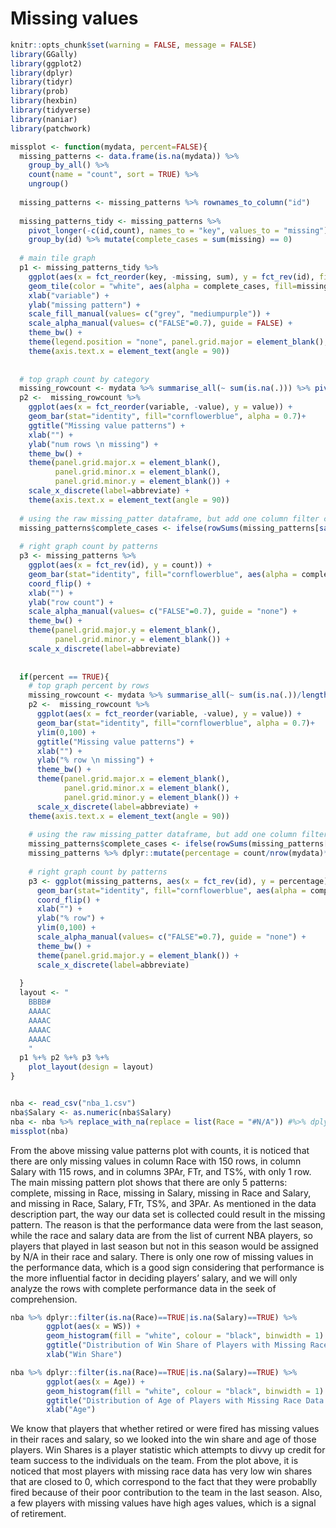 # Missing values

```r
knitr::opts_chunk$set(warning = FALSE, message = FALSE)
library(GGally)
library(ggplot2)
library(dplyr)
library(tidyr)
library(prob)
library(hexbin)
library(tidyverse)
library(naniar)
library(patchwork)
```

```r
missplot <- function(mydata, percent=FALSE){
  missing_patterns <- data.frame(is.na(mydata)) %>%
    group_by_all() %>%
    count(name = "count", sort = TRUE) %>%
    ungroup()
  
  missing_patterns <- missing_patterns %>% rownames_to_column("id")
  
  missing_patterns_tidy <- missing_patterns %>%
    pivot_longer(-c(id,count), names_to = "key", values_to = "missing") %>% 
    group_by(id) %>% mutate(complete_cases = sum(missing) == 0)
  
  # main tile graph
  p1 <- missing_patterns_tidy %>%
    ggplot(aes(x = fct_reorder(key, -missing, sum), y = fct_rev(id), fill = missing)) +
    geom_tile(color = "white", aes(alpha = complete_cases, fill=missing)) +
    xlab("variable") +
    ylab("missing pattern") +
    scale_fill_manual(values= c("grey", "mediumpurple")) +
    scale_alpha_manual(values= c("FALSE"=0.7), guide = FALSE) +
    theme_bw() +
    theme(legend.position = "none", panel.grid.major = element_blank(), panel.grid.minor = element_blank()) +
    theme(axis.text.x = element_text(angle = 90))
  
  
  # top graph count by category
  missing_rowcount <- mydata %>% summarise_all(~ sum(is.na(.))) %>% pivot_longer(everything(), names_to = c("variable"))
  p2 <-  missing_rowcount %>%
    ggplot(aes(x = fct_reorder(variable, -value), y = value)) +
    geom_bar(stat="identity", fill="cornflowerblue", alpha = 0.7)+
    ggtitle("Missing value patterns") +
    xlab("") +
    ylab("num rows \n missing") +
    theme_bw() +
    theme(panel.grid.major.x = element_blank(),
          panel.grid.minor.x = element_blank(),
          panel.grid.minor.y = element_blank()) + 
    scale_x_discrete(label=abbreviate) +
    theme(axis.text.x = element_text(angle = 90))
  
  # using the raw missing_patter dataframe, but add one column filter complete_cases 
  missing_patterns$complete_cases <- ifelse(rowSums(missing_patterns[sapply(missing_patterns, is.logical)]), F, T)
  
  # right graph count by patterns
  p3 <- missing_patterns %>% 
    ggplot(aes(x = fct_rev(id), y = count)) + 
    geom_bar(stat="identity", fill="cornflowerblue", aes(alpha = complete_cases)) +
    coord_flip() +
    xlab("") +
    ylab("row count") +
    scale_alpha_manual(values= c("FALSE"=0.7), guide = "none") +
    theme_bw() +
    theme(panel.grid.major.y = element_blank(),
          panel.grid.minor.y = element_blank()) + 
    scale_x_discrete(label=abbreviate)
  
  
  if(percent == TRUE){
    # top graph percent by rows
    missing_rowcount <- mydata %>% summarise_all(~ sum(is.na(.))/length(.)*100) %>% pivot_longer(everything(), names_to = c("variable"))
    p2 <-  missing_rowcount %>%
      ggplot(aes(x = fct_reorder(variable, -value), y = value)) + 
      geom_bar(stat="identity", fill="cornflowerblue", alpha = 0.7)+
      ylim(0,100) + 
      ggtitle("Missing value patterns") +
      xlab("") + 
      ylab("% row \n missing") + 
      theme_bw() + 
      theme(panel.grid.major.x = element_blank(),
            panel.grid.minor.x = element_blank(),
            panel.grid.minor.y = element_blank()) + 
      scale_x_discrete(label=abbreviate) +
    theme(axis.text.x = element_text(angle = 90))
    
    # using the raw missing_patter dataframe, but add one column filter complete_cases 
    missing_patterns$complete_cases <- ifelse(rowSums(missing_patterns[sapply(missing_patterns, is.logical)]), F, T)
    missing_patterns %>% dplyr::mutate(percentage = count/nrow(mydata)*100)
    
    # right graph count by patterns
    p3 <- ggplot(missing_patterns, aes(x = fct_rev(id), y = percentage)) + 
      geom_bar(stat="identity", fill="cornflowerblue", aes(alpha = complete_cases)) +
      coord_flip() +
      xlab("") +
      ylab("% row") + 
      ylim(0,100) + 
      scale_alpha_manual(values= c("FALSE"=0.7), guide = "none") +
      theme_bw() +
      theme(panel.grid.major.y = element_blank()) + 
      scale_x_discrete(label=abbreviate)
    
  }
  layout <- "
    BBBB#
    AAAAC
    AAAAC
    AAAAC
    AAAAC
    "
  p1 %+% p2 %+% p3 %+% 
    plot_layout(design = layout)
}



```


```r
nba <- read_csv("nba_1.csv")
nba$Salary <- as.numeric(nba$Salary)
nba <- nba %>% replace_with_na(replace = list(Race = "#N/A")) #%>% dplyr::filter(is.na(Race)==FALSE)
missplot(nba)
```

From the above missing value patterns plot with counts, it is noticed that there are only missing values in column Race with 150 rows, in column Salary with 115 rows, and in columns 3PAr, FTr, and TS%, with only 1 row. The main missing pattern plot shows that there are only 5 patterns: complete, missing in Race, missing in Salary, missing in Race and Salary, and missing in Race, Salary, FTr, TS%, and 3PAr. As mentioned in the data description part, the way our data set is collected could result in the missing pattern. The reason is that the performance data were from the last season, while the race and salary data are from the list of current NBA players, so players that played in last season but not in this season would be assigned by N/A in their race and salary. There is only one row of missing values in the performance data, which is a good sign considering that performance is the more influential factor in deciding players' salary, and we will only analyze the rows with complete performance data in the seek of comprehension. 

```r
nba %>% dplyr::filter(is.na(Race)==TRUE|is.na(Salary)==TRUE) %>% 
        ggplot(aes(x = WS)) + 
        geom_histogram(fill = "white", colour = "black", binwidth = 1) + 
        ggtitle("Distribution of Win Share of Players with Missing Race Data or Salary Data") + 
        xlab("Win Share")
```

```r
nba %>% dplyr::filter(is.na(Race)==TRUE|is.na(Salary)==TRUE) %>% 
        ggplot(aes(x = Age)) + 
        geom_histogram(fill = "white", colour = "black", binwidth = 1) + 
        ggtitle("Distribution of Age of Players with Missing Race Data or Salary Data") + 
        xlab("Age")
```

We know that players that whether retired or were fired has missing values in their races and salary, so we looked into the win share and age of those players. Win Shares is a player statistic which attempts to divvy up credit for team success to the individuals on the team. From the plot above, it is noticed that most players with missing race data has very low win shares that are closed to 0, which correspond to the fact that they were probablly fired because of their poor contribution to the team in the last season. Also, a few players with missing values have high ages values, which is a signal of retirement. 